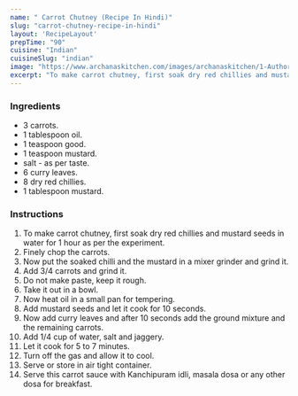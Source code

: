 ---
name: " Carrot Chutney (Recipe In Hindi)"
slug: "carrot-chutney-recipe-in-hindi"
layout: 'RecipeLayout'
prepTime: "90"
cuisine: "Indian"
cuisineSlug: "indian"
image: "https://www.archanaskitchen.com/images/archanaskitchen/1-Author/Madhuri_Aggarwal/CARrot_Chutney_1600.jpg"
excerpt: "To make carrot chutney, first soak dry red chillies and mustard seeds in water for 1 hour as per the experiment"
---

### Ingredients

- 3 carrots.
-  1 tablespoon oil.
-  1 teaspoon good.
-  1 teaspoon mustard.
-  salt - as per taste.
-  6 curry leaves.
-  8 dry red chillies.
-  1 tablespoon mustard.

### Instructions

1. To make carrot chutney, first soak dry red chillies and mustard seeds in water for 1 hour as per the experiment.
1. Finely chop the carrots.
1. Now put the soaked chilli and the mustard in a mixer grinder and grind it.
1. Add 3/4 carrots and grind it.
1. Do not make paste, keep it rough.
1. Take it out in a bowl.
1. Now heat oil in a small pan for tempering.
1. Add mustard seeds and let it cook for 10 seconds.
1. Now add curry leaves and after 10 seconds add the ground mixture and the remaining carrots.
1. Add 1/4 cup of water, salt and jaggery.
1. Let it cook for 5 to 7 minutes.
1. Turn off the gas and allow it to cool.
1. Serve or store in air tight container.
1. Serve this carrot sauce with Kanchipuram idli, masala dosa or any other dosa for breakfast.

